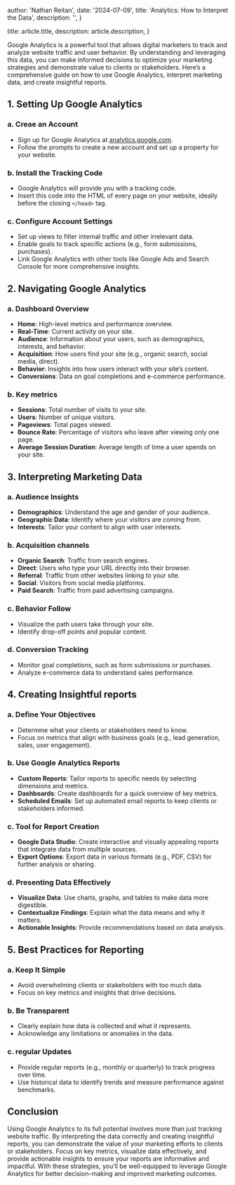 
  author: 'Nathan Reitan',
  date: '2024-07-09',
  title: 'Analytics: How to Interpret the Data',
  description: '',
}

  title: article.title,
  description: article.description,
}


Google Analytics is a powerful tool that allows digital marketers to track and analyze website traffic and user behavior. By understanding and leveraging this data, you can make informed decisions to optimize your marketing strategies and demonstrate value to clients or stakeholders. Here’s a comprehensive guide on how to use Google Analytics, interpret marketing data, and create insightful reports.

## 1. Setting Up Google Analytics

### a. Creae an Account

- Sign up for Google Analytics at [analytics.google.com](https://analytics.google.com).
- Follow the prompts to create a new account and set up a property for your website.

### b. Install the Tracking Code

- Google Analytics will provide you with a tracking code.
- Insert this code into the HTML of every page on your website, ideally before the closing `</head>` tag.

### c. Configure Account Settings

- Set up views to filter internal traffic and other irrelevant data.
- Enable goals to track specific actions (e.g., form submissions, purchases).
- Link Google Analytics with other tools like Google Ads and Search Console for more comprehensive insights.

## 2. Navigating Google Analytics

### a. Dashboard Overview

- **Home**: High-level metrics and performance overview.
- **Real-Time**: Current activity on your site.
- **Audience**: Information about your users, such as demographics, interests, and behavior.
- **Acquisition**: How users find your site (e.g., organic search, social media, direct).
- **Behavior**: Insights into how users interact with your site’s content.
- **Conversions**: Data on goal completions and e-commerce performance.

### b. Key metrics

- **Sessions**: Total number of visits to your site.
- **Users**: Number of unique visitors.
- **Pageviews**: Total pages viewed.
- **Bounce Rate**: Percentage of visitors who leave after viewing only one page.
- **Average Session Duration**: Average length of time a user spends on your site.

## 3. Interpreting Marketing Data

### a. Audience Insights

- **Demographics**: Understand the age and gender of your audience.
- **Geographic Data**: Identify where your visitors are coming from.
- **Interests**: Tailor your content to align with user interests.

### b. Acquisition channels

- **Organic Search**: Traffic from search engines.
- **Direct**: Users who type your URL directly into their browser.
- **Referral**: Traffic from other websites linking to your site.
- **Social**: Visitors from social media platforms.
- **Paid Search**: Traffic from paid advertising campaigns.

### c. Behavior Follow

- Visualize the path users take through your site.
- Identify drop-off points and popular content.

### d. Conversion Tracking

- Monitor goal completions, such as form submissions or purchases.
- Analyze e-commerce data to understand sales performance.

## 4. Creating Insightful reports

### a. Define Your Objectives

- Determine what your clients or stakeholders need to know.
- Focus on metrics that align with business goals (e.g., lead generation, sales, user engagement).

### b. Use Google Analytics Reports

- **Custom Reports**: Tailor reports to specific needs by selecting dimensions and metrics.
- **Dashboards**: Create dashboards for a quick overview of key metrics.
- **Scheduled Emails**: Set up automated email reports to keep clients or stakeholders informed.

### c. Tool for Report Creation

- **Google Data Studio**: Create interactive and visually appealing reports that integrate data from multiple sources.
- **Export Options**: Export data in various formats (e.g., PDF, CSV) for further analysis or sharing.

### d. Presenting Data Effectively

- **Visualize Data**: Use charts, graphs, and tables to make data more digestible.
- **Contextualize Findings**: Explain what the data means and why it matters.
- **Actionable Insights**: Provide recommendations based on data analysis.

## 5. Best Practices for Reporting

### a. Keep It Simple

- Avoid overwhelming clients or stakeholders with too much data.
- Focus on key metrics and insights that drive decisions.

### b. Be Transparent

- Clearly explain how data is collected and what it represents.
- Acknowledge any limitations or anomalies in the data.

### c. regular Updates

- Provide regular reports (e.g., monthly or quarterly) to track progress over time.
- Use historical data to identify trends and measure performance against benchmarks.

## Conclusion

Using Google Analytics to its full potential involves more than just tracking website traffic. By interpreting the data correctly and creating insightful reports, you can demonstrate the value of your marketing efforts to clients or stakeholders. Focus on key metrics, visualize data effectively, and provide actionable insights to ensure your reports are informative and impactful. With these strategies, you’ll be well-equipped to leverage Google Analytics for better decision-making and improved marketing outcomes.
